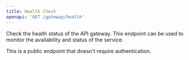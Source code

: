 ```yaml
---
title: Health Check
openapi: 'GET /gateway/health'
---
```


Check the health status of the API gateway. This endpoint can be used to monitor the availability and status of the service.

<Note>
  This is a public endpoint that doesn't require authentication.
</Note> 